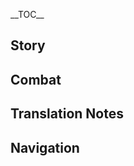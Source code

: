 {{CharacterTabs}}
{{LanguageTabs}}
{{Stub|1={{Meta/VO|tl=1|rm=1}}}}
__TOC__
==Story==
{{VO/Story
|character           = {{ROOTPAGENAME}}
|language            = ko
|name                = 종려

|vo_01_01_title      = 첫 만남…
|vo_01_01_subtitle   = Hello
|vo_01_01_file       = VO_{language}{character} Hello.ogg
|vo_01_01_tx         = 새로운 「계약」? 좋아… 아직 휴가 기간이지만 함께 가주지. 계약서에 무슨 이름으로 서명해야 하지? 이름이 여러 개인데. 휴가 기간이라면… 난 「종려」야. 넌 여행자? 넌 무슨 이름으로 서명할 건가?
|vo_01_01_rm         = Saeroun "gyeyak"? Joa… ajik hyuga giganijiman hamkke gajuji. Gyeyaksseo-e museun ireumeuro seomyeonghaeya haji? Ireumi yeoreo gaeinde. Hyuga giganiramyeon… nan "Jongryeo" ya. Neon yeohaengja? Neon museun ireumeuro seomyeonghal kkeonga?
|vo_01_01_tl         = 

|vo_02_01_title      = 잡담・여정
|vo_02_01_subtitle   = Chat: Journeys
|vo_02_01_file       = VO_{language}{character} Chat - Journeys.ogg
|vo_02_01_tx         = 여정은 언젠가 끝나게 돼. 그러니 서두를 필요 없어
|vo_02_01_rm         = Yeojeong-eun eonjenga kkeunnage dwae. Geureoni seodureul piryo eopseo
|vo_02_01_tl         = 
|vo_02_02_title      = 잡담・유람
|vo_02_02_subtitle   = Chat: Tours
|vo_02_02_file       = VO_{language}{character} Chat - Tours.ogg
|vo_02_02_tx         = 이제 어디 가고 싶어? [[Liyue|리월]]의 명승 고지를 둘러보고 싶다면 괜찮은 방법이 있어
|vo_02_02_rm         = Ije eodi gago sip-eo? Riwol-ui myeongseung goji-reul dulleobogo sipttamyeon gwaenchaneun bangbeobi isseo
|vo_02_02_tl         = 
|vo_02_03_title      = 잡담・리월
|vo_02_03_subtitle   = Chat: Liyue
|vo_02_03_file       = VO_{language}{character} Chat - Liyue.ogg
|vo_02_03_tx         = 「유통」을 위해 지은 배는 항구에 정박하지. 그러니 리월은 모든 재물이 「모이는」 곳이야
|vo_02_03_rm         = "Yutong"-eul wihae jieun baeneun hanggu-e jeongbakaji. Geureoni Riwol-eun modeun jaemuri "moineun" gosiya
|vo_02_03_tl         = 
|vo_02_04_title      = 잡담・회고
|vo_02_04_subtitle   = Chat: Reminiscing
|vo_02_04_file       = VO_{language}{character} Chat - Reminiscing.ogg
|vo_02_04_tx         = {{tt|계화|桂花}}꽃을 사서 좋은 술을 가지고 함께 배를 띄우고 싶으나…옛 {{tt|친구|親舊}}는 언제 다시 만날 수 있으려나?
|vo_02_04_rm         = Gyehwakkoteul saseo joeun sureul gajigo hamkke bae-reul ttiugo sipeuna… Yet chingu-neun eonje dasi mannal ssu isseuryeona?
|vo_02_04_tl         = I desire to buy osmanthus flowers, hold a glass of fine wine, and set a boat afloat together... My old friends, if only we could meet again.<ref name=liu-guo group="TN •">This line is based on {{lang|''Tangduoling: Leaves of the Reed Overspread the River Islet''|zh=《唐多令·芦叶满汀洲》|zh_rm=Tángduōlìng: Lúyè Mǎn Tīngzhōu}}, a ''Tangduoling''-style poem composed by the Chinese poet Liu Guo (1154—1206).</ref>

<!-- Weather -->
|vo_03_01_title      = 비가 그친 후…
|vo_03_01_subtitle   = After the Rain
|vo_03_01_file       = VO_{language}{character} After the Rain.ogg
|vo_03_01_tx         = 「유리주머니」 같은 식물은 습한 환경을 좋아해서 비가 온 후 따는 게 좋아. 찾아낸다면 적당히 저장해 둬
|vo_03_01_rm         = "Yurijumeoni" gateun singmureun seupan hwangyeong-eul joahaeseo biga on hu ttaneun ge joa. Chajanaendamyeon jeokdanghi jeojanghae dwo
|vo_03_01_tl         = 
|vo_03_02_title      = 눈이 올 때…
|vo_03_02_subtitle   = When It Snows
|vo_03_02_file       = VO_{language}{character} When It Snows.ogg
|vo_03_02_tx         = 어디 가서 눈을 피하지. 난 괜찮은데, 넌 감기 걸릴지도 모르니
|vo_03_02_rm         = Eodi gaseo nuneul pihaji. Nan gwaenchaneunde, neon gamgi geolliljido moreuni
|vo_03_02_tl         = 
|vo_03_03_title      = 강풍이 불 때…
|vo_03_03_subtitle   = When the Wind Is Blowing
|vo_03_03_file       = VO_{language}{character} When the Wind Is Blowing.ogg
|vo_03_03_tx         = 휴가를 보내기엔 좋지 않은 날씨군. 가서 경극이나 감상하자고
|vo_03_03_rm         = Hyuga-reul bonaegien jochi aneun nalssigun. Gaseo gyeonggeugina gamsanghajago
|vo_03_03_tl         = 

|vo_04_01_title      = 아침 인사…
|vo_04_01_subtitle   = Good Morning
|vo_04_01_file       = VO_{language}{character} Good Morning.ogg
|vo_04_01_tx         = 오늘도 경치가 근사하면 좋겠군
|vo_04_01_rm         = Oneuldo gyeongchiga geunsahamyeon joketkkun
|vo_04_01_tl         = 
|vo_04_02_title      = 점심 인사…
|vo_04_02_subtitle   = Good Afternoon
|vo_04_02_file       = VO_{language}{character} Good Afternoon.ogg
|vo_04_02_tx         = 기운이 나는 걸 먹고 싶어? 음…흘호암에 괜찮은 식당이 있어
|vo_04_02_rm         = Giuni naneun geol meokko sipeo? Eum… heulhoam-e gwaenchaneun sikdang-i isseo
|vo_04_02_tl         = 
|vo_04_03_title      = 저녁 인사…
|vo_04_03_subtitle   = Good Evening
|vo_04_03_file       = VO_{language}{character} Good Evening.ogg
|vo_04_03_tx         = 운 선생의 경극을 놓쳤지만, 밤의 리월에는 가볼 만한 곳이 많아
|vo_04_03_rm         = Un-seonsaeng-ui gyeonggeugeul nohchyeotjjiman, bam-ui Riwol-eneun gabol manan gosi mana
|vo_04_03_tl         = 
|vo_04_04_title      = 굿나잇…
|vo_04_04_subtitle   = Good Night
|vo_04_04_file       = VO_{language}{character} Good Night.ogg
|vo_04_04_tx         = 시장은 문을 닫았고 떠들썩한 부두도 깊은 잠에 빠졌구나. 가서 쉬어
|vo_04_04_rm         = Sijang-eun mun-eul dadatkko tteodeulsseokan bududo gipeun jam-e ppajyeotkkuna. Gaseo swieo
|vo_04_04_tl         = 

|vo_05_01_title      = {name} 자신에 대해…
|vo_05_01_subtitle   = About {character}
|vo_05_01_file       = VO_{language}{character} About {character}.ogg
|vo_05_01_tx         = 규칙이 없다면 일을 이룰 수 없어. 평범한 사람이나 선인이나 각자의 임무를 다해야 리월이 계속 평화롭지
|vo_05_01_rm         = Gyuchig-i eopdamyeon ir-eul irul su eobs-eo. Pyeongbeomhan saram-ina seon-in-ina gakjaui immu-reul dahaeya Riwol-i gyesok pyeonghwaropji
|vo_05_01_tl         = 

|vo_06_01_title      = 우리에 대해・황금
|vo_06_01_subtitle   = About Us: Gold
|vo_06_01_file       = VO_{language}{character} About Us - Gold.ogg
|vo_06_01_tx         = 황금은 리월의 재물이자 리월의 심장을 뛰게 하는 피야. 네가 황금처럼 빛나는 마음이 있는지 기대해 보겠어
|vo_06_01_rm         = Hwanggeum-eun Riwol-ui jaemur-ija Riwol-ui simjang-eul ttwige haneun piya. Nega hwanggeumcheoreom binnaneun ma-eum-i inneunji gidaehae bogess-eo
|vo_06_01_tl         = 
|vo_06_02_title      = 우리에 대해・계약
|vo_06_02_subtitle   = About Us: Contracts
|vo_06_02_file       = VO_{language}{character} About Us - Contracts.ogg
|vo_06_02_tx         = 너와 나와 「계약」으로 맺어진 벗&mdash;&mdash;그럼 계약 범위 안의 일이라면 나와 상의할 수 있어
|vo_06_02_rm         = Neowa nawa "gyeyak"-euro maej-eojin beot&mdash;&mdash;geureom gyeyak beom-wi an-ui ir-iramyeon nawa sang-uihal su iss-eo
|vo_06_02_tl         = 
|vo_06_03_title      = 우리에 대해・공평
|vo_06_03_subtitle   = About Us: Fairness
|vo_06_03_file       = VO_{language}{character} About Us - Fairness.ogg
|vo_06_03_tx         = 「계약」 밖의 일을 상의해도 돼. 이 땅에서 이렇게 오래 살았으니 웬만한 일은 대략 알지. 물론 네가 날 위해 해주었으면 하는 일이 있긴 해. 그래야 「공평」한 셈이니까
|vo_06_03_rm         = "Gyeyak" bakk-ui ir-eul sang-uihaedo dwae. I ttang-eseo ireoke orae sar-ass-euni wenmanhan ir-eun daeryak alji. Mullon nega nal wihae haejueoss-eumyeon haneun ir-i itgin hae. Geuraeya "gongpyeong"-han sem-inikka
|vo_06_03_tl         = 
|vo_06_04_title      = 우리에 대해・곤혹
|vo_06_04_subtitle   = About Us: Confusion
|vo_06_04_file       = VO_{language}{character} About Us - Confusion.ogg
|vo_06_04_tx         = 「계약」은 「우정」과 「정」을 구분하고 측정할 수 없어. 그럼 대체 어떻게 해야 우리 우정의 무게를 잴 수 있을까? 「친구」, 너는 답을 아는가?
|vo_06_04_rm         = "Gyeyak"-eun "ujeong"-gwa "jeong"-eul gubunhago cheukjeonghal su eobs-eo. Geureom daeche eotteoke haeya uri ujeong-ui muge-reul jael su iss-eulkka? "Chin-gu," neoneun dab-eul aneun-ga?
|vo_06_04_tl         = 

|vo_07_01_title      = 「신의 눈」에 대해…
|vo_07_01_subtitle   = About the [[Vision]]
|vo_07_01_file       = VO_{language}{character} About the Vision.ogg
|vo_07_01_tx         =  「신의 눈」…역시 일종의 「계약」이야. 모든 힘에는 대가가 따른다는 걸 알아야 해. 천 개의 권력에는 천 개의 책임이 따라
|vo_07_01_rm         = "Sin-ui Nun"… yeoksi iljong-ui "gyeyag"-iya. Modeun him-eneun daegaga ttareundaneun geol ar-aya hae. Cheon gaeui gwollyeog-eneun cheon gaeui chaeg-im-i ttara
|vo_07_01_tl         = 
|vo_07_02_title      = 하고 싶은 이야기…
|vo_07_02_subtitle   = Something to Share
|vo_07_02_file       = VO_{language}{character} Something to Share.ogg
|vo_07_02_tx         = 「거래」의 규칙은 「계약」이고 준칙은 「공평」이지. 「계약」을 맺고 준수하는 자는 절대 잊어선 안 돼. 공평함을 잃게 되면 계약은 기만의 근거가 되지
|vo_07_02_rm         = "Georae"-ui gyuchig-eun "gyeyag"-igo junchig-eun "gongpyeong"-iji. "Gyeyag"-eul maetgo junsuhaneun janeun jeoldae ij-eoseon an dwae. Gongpyeongham-eul ilke doemyeon gyeyag-eun giman-ui geun-geoga doeji
|vo_07_02_tl         = 
|vo_07_03_title      = 흥미있는 일…
|vo_07_03_subtitle   = Interesting Things
|vo_07_03_file       = VO_{language}{character} Interesting Things.ogg
|vo_07_03_tx         = 「절운간」에 가면 「청심」을 한 묶음 따다 줘. 한 묶음이면 돼. 여비는…아, 잊을 뻔했네, 「계약」 기간에 여비는 네가 대신 지불해. 그럼 수고하도록
|vo_07_03_rm         = "Jeol-ungan"-e gamyeon "cheongsim"-eul han mukk-eum ttada jwo. Han mukk-eum-imyeon dwae. Yeobi-neun… a, ij-eul ppeonhaenne, "gyeyak" gigan-e yeobi-neun nega daesin jibulhae. Geureom sugohadorok
|vo_07_03_tl         = 

|vo_08_01_title      = 소에 대해…
|vo_08_01_subtitle   = About [[Xiao]]
|vo_08_01_file       = VO_{language}{character} About Xiao.ogg
|vo_08_01_tx         = 귀리원의 어린 선인…아…지금까지 그는 자신의 직책을 이행하고 있어…이 「열리진심산」을 그에게 전해줘. 맞다, 페이몬이 훔쳐 먹지 못하게 해. 이것의 약효는…아무나 감당할 수 있는 게 아니야
|vo_08_01_rm         = Gwiriwon-ui eorin seon-in… A… jigeumkkaji geuneun jasin-ui jikchaeg-eul ihaenghago iss-eo… I "yeollijinsimsan"-eul geu-ege jeonhaejwo. Matda, Peimon-i humchyeo meokji mothage hae. Igeos-ui yakhyoneun… amuna gamdanghal su inneun ge aniya
|vo_08_01_tl         = 

|vo_08_02_title      = 벤티에 대해…
|vo_08_02_subtitle   = About [[Venti]]
|vo_08_02_file       = VO_{language}{character} About Venti.ogg
|vo_08_02_tx         = 으… 진한 술 냄새. 그 시인이 방금 왔었군, 고상한 구석은 하나도 없는 주정뱅이 시인 같으니라고! 자네… 으, 그의 유혹에 넘어가 진탕 마셨군. 말도 제대로 못하고… 기다려 내가 「정신 드는 차」를 끓여오지. 6시간이면 되니 잠깐 기다려…
|vo_08_02_rm         = Eu… jinhan sul naemsae. Geu siin-i banggeum wass-eotgun, gosanghan guseog-eun hanado eomneun jujeongbaeng-i siin gat-eunirago! Jane… eu, geuui yuhog-e neom-eoga jintang masyeotgun. Maldo jedaero mothago… gidaryeo naega "jeongsin deuneun cha"-reul kkeulh-yeooji. Yuksigan-imyeon doeni, jamkkan gidaryeo…
|vo_08_02_tl         = 

|vo_08_03_title      = 응광에 대해…
|vo_08_03_subtitle   = About [[Ningguang]]
|vo_08_03_file       = VO_{language}{character} About Ningguang.ogg
|vo_08_03_tx         = 매일 처리하는 일이 아무리 많아도 그녀는 진취적인 마음을 잃지 않아. 정말 대단하지. 그 당시 그녀가 맨발로 요광 해안에서 남쪽 마을로 향하며 물건을 팔던 생각이 나는군. 시간은 평범한 사람에겐 너무 잔혹해…
|vo_08_03_rm         = Maeil cheorihaneun ir-i amuri manh-ado geunyeo-neun jinchwijeog-in ma-eum-eul ilchi anh-a. Jeongmal daedanhaji. Geu dangsi geunyeo-ga maenballo yogwang haean-eseo namjjog ma-eullo hyanghamyeo mulgeon-eul paldeon saenggag-i naneungun. Sigan-eun pyeongbeomhan saram-egen neomu janhokhae…
|vo_08_03_tl         = 

|vo_08_04_title      = 호두에 대해…
|vo_08_04_subtitle   = About [[Hu Tao]]
|vo_08_04_file       = VO_{language}{character} About Hu Tao.ogg
|vo_08_04_tx         = 지금의 당주? 큼… 그 아이는 상대하지 못하겠어
|vo_08_04_rm         = Jigeum-ui dangju? Keum… geu ai-neun sangdaehaji mothagess-eo
|vo_08_04_tl         = 

|vo_08_05_title      = 타르탈리아에 대해・침착
|vo_08_05_subtitle   = About [[Tartaglia]]: Composed
|vo_08_05_file       = VO_{language}{character} About Tartaglia - Composed.ogg
|vo_08_05_tx         = 스네즈나야에서 온 그 무인은 아직도 리월에 있는 건가? 괜찮아, 만약 그가 널 귀찮게 하면 날 불러
|vo_08_05_rm         = Seunejeunaya-eseo on geu mu-in-eun ajikdo Riwol-e inneun geon-ga? Gwaenchanh-a, man-yak geuga neol gwichanke hamyeon nal bulleo
|vo_08_05_tl         = 

|vo_08_06_title      = 타르탈리아에 대해・술상
|vo_08_06_subtitle   = About Tartaglia: Drinks
|vo_08_06_file       = VO_{language}{character} About Tartaglia - Drinks.ogg
|vo_08_06_tx         = 우인단 내에서 「타르탈리아」의 소문이 또 안 좋아진 모양이야. 하지만 그와 같은 자라면 분명 자신에 대한 불만을 없애버리기 위해 적극적으로 나서겠지. 흠…다음번 술자리에서 또 재밌는 얘기를 많이 들을 수 있겠군. 여행자, 너도 올래?
|vo_08_06_rm         = U-in-Dan naeeseo Tareutallia-ui somun-i tto an joh-ajin moyang-iya. hajiman geuwa gat-eun jaramyeon bunmyeong jasin-e daehan bulman-eul eobs-aebeorigi wihae jeokgeukjeog-euro naseogetji. Heum… da-eumbeon suljarieseo tto jaeminneun yaegi-reul manh-i deur-eul su itgetgun. Yeohaengja, neodo ollae?
|vo_08_06_tl         = 

|vo_08_07_title      = 감우에 대해…
|vo_08_07_subtitle   = About [[Ganyu]]
|vo_08_07_file       = VO_{language}{character} About Ganyu.ogg
|vo_08_07_tx         = 리월의 번영은 절대 「암왕제군」의 신탁에 의해서만 완성된 게 아니다. 「계약」에 응답한 무수한 바위 신의 백성들이 있었기에 가능했지. 그중에서도 감우는 취임한 지 가장 오래됐어. 그녀의 과거라면…그녀가 날 원망할 수도 있으니, 가서 직접 물어보게
|vo_08_07_rm         = Riwol-ui beon-yeong-eun jeoldae "Am-wangjegun"-ui sintag-e uihaeseoman wanseongdoen ge anida. "Gyeyak"-e eungdaphan musuhan bawi sin-ui baekseongdeur-i iss-eotgie ganeunghaetji. Geujung-eseodo Gam-u-neun chwiimhan ji gajang oraedwaess-eo. Geunyeo-ui gwageoramyeon… geunyeo-ga nal wonmanghal sudo iss-euni, gaseo jikjeop mur-eoboge
|vo_08_07_tl         = 

|vo_08_08_title      = 각청에 대해…
|vo_08_08_subtitle   = About [[Keqing]]
|vo_08_08_file       = VO_{language}{character} About Keqing.ogg
|vo_08_08_tx         = 그녀는 현재 칠성 중에서 가장 「신을 공경하지 않는 사람」이야. 하지만 난 이런 사람이 꽤 마음에 들어. 「자신이 맞다고 생각하는 걸 과감히 이야기하고 행동으로 옮기는 것」&mdash;&mdash;리월에 이런 사람이 있기에 나도 은퇴할 생각을 할 수 있었지
|vo_08_08_rm         = Geunyeo-neun hyeonjae chilseong jung-eseo gajang "sin-eul gonggyeonghaji anhneun saram"-iya. Hajiman nan ireon saram-i kkwae ma-eum-e deur-eo. "Jasin-i matdago saenggakhaneun geol gwagamhi iyagihago haengdong-euro omgineun geot"&mdash;&mdash;Riwol-e ireon saram-i itgie nado euntoehal saenggag-eul hal su iss-eotji
|vo_08_08_tl         = 

|vo_08_09_title      = 연비에 대해…
|vo_08_09_subtitle   = About [[Yanfei]]
|vo_08_09_file       = VO_{language}{character} About Yanfei.ogg
|vo_08_09_tx         = 그녀는 나와 「계약」을 맺지 않았지만, 자신만의 방식으로 규칙을 지키며 편파적인 관념을 바로잡고 있어. 언젠가 그녀의 아버지가 먼 여행에서 돌아오면 나보다 더 뿌듯해하겠지.
|vo_08_09_rm         = Geunyeo-neun nawa "gyeyag"-eul maetji anh-atjiman, jasinman-ui bangsig-euro gyuchig-eul jikimyeo pyeonpajeog-in gwannyeom-eul barojapgo iss-eo. Eonjenga geunyeo-ui abeoji-ga meon yeohaeng-eseo dor-aomyeon naboda deo ppudeuthaehagetji.
|vo_08_09_tl         = 

|vo_08_10_title      = 바알에 대해…
|vo_08_10_subtitle   = About [[Raiden Shogun|Baal]]
|vo_08_10_file       = VO_{language}{character} About Baal.ogg
|vo_08_10_tx         = 시간은 모든 의지를 단련해. 그리고 그녀는 신념을 위해 모든 걸 내던질 사람이고. 어쩌면 그래서 여기까지 왔는지도 모르지. 기회 되면 나도 그녀가 모든 걸 바쳐서 이루고자 하는 「영원」을 보고 싶군
|vo_08_10_rm         = 
|vo_08_10_tl         = 

|vo_09_01_title      = {name}에 대해 알기・첫 번째
|vo_09_01_subtitle   = More About {character}: I
|vo_09_01_file       = VO_{language}{character} More About {character} - 01.ogg
|vo_09_01_tx         = 간만에 시간이 났는데 쉬지 않고 왜 날 찾았나? 내 이야기가 듣고 싶은 겐가?
|vo_09_01_rm         = Ganman-e sigan-i nanneunde swiji anko wae nal chaj-anna? Nae iyagiga deutgo sip-eun gen-ga?
|vo_09_01_tl         = 
|vo_09_02_title      = {name}에 대해 알기・두 번째
|vo_09_02_subtitle   = More About {character}: II
|vo_09_02_file       = VO_{language}{character} More About {character} - 02.ogg
|vo_09_02_tx         = 「흑암 공장」의 기원에 대해 들어봤어?<br />옛날에 사람들은 천형산에서 광맥을 캐면서 안에 공장 시설을 지었어. 그러다 점점 동대륙 최대의 공장이 되었지. 산속의 비밀 통로는 거미줄처럼 퍼져 있어서 땅속 깊은 곳의 고대 유적과도 연결돼. 그 통로를 다 알고 있는 사람은 아마 없을 거야
|vo_09_02_rm         = "Heug-am Gongjang"-ui giwon-e daehae deuR-eobwass-eo?<br />Yennar-e saramdeur-eun cheonhyeongsan-eseo gwangmaeg-eul kaemyeonseo an-e gongjang siseor-eul jieoss-eo. Geureoda jeomjeom dongdaeryuk choedaeui gongjang-i doeeotji. Sansog-ui bimil tongno-neun geomijulcheoreom peojyeo iss-eoseo ttangsok gip-eun gos-ui godae yujeokgwado yeongyeoldwae. Geu tongno-reul da algo inneun saram-eun ama eobs-eul geoya
|vo_09_02_tl         = 
|vo_09_03_title      = {name}에 대해 알기・세 번째
|vo_09_03_subtitle   = More About {character}: III
|vo_09_03_file       = VO_{language}{character} More About {character} - 03.ogg
|vo_09_03_tx         = 「해등절」의 기원에 대해 들어봤어?<br />아주 오래전 전쟁에서 리월 사람은 전사들이 집에 오는 길을 헤매지 않고 마음을 잃지 않도록 밤에 빛나는 등을 물에 띄웠다고 해. 이런 일을 기억하는 사람은 이제 없겠지만
|vo_09_03_rm         = "Haedeungjeor"-ui giwon-e daehae deur-eobwass-eo?<br />Aju oraejeon jeonjaeng-eseo Riwol saram-eun jeonsadeur-i jib-e oneun gir-eul hemaeji anko ma-eum-eul ilchi antorok bam-e binnaneun deung-eul mur-e ttuiwotdago hae. Ireon ir-eul gieokhaneun saram-eun ije eopgetjiman
|vo_09_03_tl         = 
|vo_09_04_title      = {name}에 대해 알기・네 번째
|vo_09_04_subtitle   = More About {character}: IV
|vo_09_04_file       = VO_{language}{character} More About {character} - 04.ogg
|vo_09_04_tx         = 「계약의 신」의 일에 대해 들어봤어?<br />그는 기억력이 뛰어나. 라이벌의 이름, 리월항 선박 부처가 세워지고 나서 건조한 선박의 기항 일자를 잊은 적이 없어. 어쨌든 기억력이 그렇게 좋으니 모든 「계약」을 기억할 수 있지.<br />하지만 기억력이 좋다는 건 때론 불쾌한 일이기도 해
|vo_09_04_rm         = "Gyeyag-ui sin"-ui ir-e daehae deur-eobwass-eo?<br />Geu-neun gieongnyeog-i ttwieona. Raibeor-ui ireum, Riwol-hang seonbak bucheoga sewojigo naseo geonjohan seonbag-ui gihang ilja-reul ij-eun jeog-i eobs-eo. Eojjaetdeun gieongnyeog-i geureoke joh-euni modeun "gyeyag"-eul gieokhal su itji.<br />Hajiman gieongnyeog-i jota-neun geon ttaeron bulkwaehan ir-igido hae
|vo_09_04_tl         = 
|vo_09_05_title      = {name}에 대해 알기・다섯 번째
|vo_09_05_subtitle   = More About {character}: V
|vo_09_05_file       = VO_{language}{character} More About {character} - 05.ogg
|vo_09_05_tx         = 너무 오래 산 사람은 기억 속에서만 옛 전우, 과거의 풍경을 찾을 수 있어.<br />그렇다고 해도 난 너와 만난 걸 후회하지 않아 「친구」. 이별하는 날이 온다고 해도 자넨 내 기억 속에 황금처럼 반짝일 거야
|vo_09_05_rm         = Neomu orae san saram-eun gieok sog-eseoman yet jeon-u, gwageoui punggyeong-eul chaj-eul su iss-eo.<br />Geureotago haedo nan neowa mannan geol huhoehaji anh-a "chin-gu". Ibyeolhaneun nar-i ondago haedo janen nae gieok sog-e hwang-geumcheoreom banjjag-il geoya
|vo_09_05_tl         = 

|vo_10_01_title      = {name}의 취미…
|vo_10_01_subtitle   = {character}'s Hobbies
|vo_10_01_file       = VO_{language}{character} Hobbies.ogg
|vo_10_01_tx         = 짬이 날 때 시내를 산책하면 마음이 많이 진정돼. 어…언제부터 이런 기분이 들었더라?
|vo_10_01_rm         = Jjam-i nal ttae sinae-reul sanchaekhamyeon ma-eum-i manh-i jinjeongdwae. Eo… eonjebuteo ireon gibun-i deur-eotdeora?
|vo_10_01_tl         = 

|vo_10_02_title      = {name}의 고민…
|vo_10_02_subtitle   = {character}'s Troubles
|vo_10_02_file       = VO_{language}{character} Troubles.ogg
|vo_10_02_tx         = 사람들이 「계약」을 준수하고 계약의 규칙에 따라 행동하는 것은 「공평」하길 원해서야. 다만 이 점을 의식하지 못할 뿐이지
|vo_10_02_rm         = Saramdeur-i "gyeyag"-eul junsuhago gyeyag-ui gyuchig-e ttara haengdonghaneun geos-eun "gongpyeong"-hagil wonhaeseoya. Daman i jeom-eul uisikhaji mothal ppun-iji
|vo_10_02_tl         = 
|vo_10_03_title      = 좋아하는 음식…
|vo_10_03_subtitle   = Favorite Food
|vo_10_03_file       = VO_{language}{character} Favorite Food.ogg
|vo_10_03_tx         = 오래전에 친구와 함께 마신 술이라고 할 수 있겠지. 날씨가 변해서 그런가? 그때의 운치가 다시 살아날 것 같지 않군
|vo_10_03_rm         = Oraejeon-e chin-guwa hamkke masin sur-irago hal su itgetji. Nalssiga byeonhaeseo geureon-ga? Geuttae-ui unchiga dasi sar-anal geot gatji ankun
|vo_10_03_tl         = 
|vo_10_04_title      = 싫어하는 음식…
|vo_10_04_subtitle   = Least Favorite Food
|vo_10_04_file       = VO_{language}{character} Least Favorite Food.ogg
|vo_10_04_tx         = 난 해산물이 싫어. 해산물을 보기만 해도 어떻게 말해야 하나…미끌미끌한 촉감, 지워지지 않는 비린내가 떠올라. 이유는…<br />아, 말하자면 길어. 그냥 내 기억력이 너무 좋아서 기억하고 있다고 생각하라고
|vo_10_04_rm         = Nan haesanmul-i silh-eo. Haesanmur-eul bogiman haedo eotteoke malhaeya hana… mikkeulmikkeulhan chokgam, jiwojiji anhneun birinnaega tteoolla. Iyuneun…<br />A, malhajamyeon gir-eo. Geunyang nae gieongnyeog-i neomu joh-aseo gieokhago itdago saenggakharago
|vo_10_04_tl         = 

|vo_11_01_title      = 생일…
|vo_11_01_subtitle   = Birthday
|vo_11_01_file       = VO_{language}{character} Birthday.ogg
|vo_11_01_tx         = 생일 축하해. 이건 네가 태어날 때 핀 「유리백합」을 말린 거야.<br />아주 오래전 리월 사람들은 이 꽃이 대지의 아름다운 기억과 기원을 담아 피웠다고 말했어. 네가 태어난 것도 이 꽃과 마찬가지라고 믿고 싶어
|vo_11_01_rm         = Saeng-il chukhahae. Igeon nega taeeonal ttae pin "yuribaekhab"-eul mallin geoya.<br />Aju oraejeon Riwol saramdeur-eun i kkoch-i daejiui areumdaun gieokgwa giwon-eul dam-a piwotdago malhaess-eo. Nega taeeonan geotdo i kkotgwa machangajirago mitgo sip-eo
|vo_11_01_tl         = 

|vo_12_01_title      = 돌파의 느낌・기
|vo_12_01_subtitle   = Feelings About Ascension: Intro
|vo_12_01_file       = VO_{language}{character} Feelings About Ascension - 01.ogg
|vo_12_01_tx         = 힘이 점점 돌아오는 것 같군. 많지 않지만, 쓸모 있어
|vo_12_01_rm         = Him-i jeomjeom dor-aoneun geot gatgun. Manchi anchiman, sseulmo iss-eo
|vo_12_01_tl         = 
|vo_12_02_title      = 돌파의 느낌・승
|vo_12_02_subtitle   = Feelings About Ascension: Building Up
|vo_12_02_file       = VO_{language}{character} Feelings About Ascension - 02.ogg
|vo_12_02_tx         = 힘이 커지니 몸의 부담도 급격히 증가하는군. 난 괜찮아. 내 몸의 구조는 일반인과 다르니 걱정할 것 없어
|vo_12_02_rm         = Him-i keojini mom-ui budamdo geupgyeokhi jeunggahaneungun. Nan gwaenchanh-a. Nae mom-ui gujo-neun ilban-ingwa dareuni geokjeonghal geot eobs-eo
|vo_12_02_tl         = 
|vo_12_03_title      = 돌파의 느낌・전
|vo_12_03_subtitle   = Feelings About Ascension: Climax
|vo_12_03_file       = VO_{language}{character} Feelings About Ascension - 03.ogg
|vo_12_03_tx         = 신의 눈으로 원소의 힘을 쓰는 것은 평범한 사람들에게는 대단한 일이었군. 그랬어, 그 때 그들이 이런 각오로 내 옆에 섰던 거였어
|vo_12_03_rm         = Sin-ui nun-euro wonsoui him-eul sseuneun geos-eun pyeongbeomhan saramdeur-egeneun daedanhan ir-ieotgun. Geuraess-eo, geu ttae geudeur-i ireon gag-oro nae yeop-e seotdeon geoyeoss-eo
|vo_12_03_tl         = 
|vo_12_04_title      = 돌파의 느낌・결
|vo_12_04_subtitle   = Feelings About Ascension: Conclusion
|vo_12_04_file       = VO_{language}{character} Feelings About Ascension - 04.ogg
|vo_12_04_tx         = 신의 심장을 내려놓고 나서도 이런 경치를 볼 수 있을지는 몰랐네, 고마워 「친구」…. 참, 내게 새로운 계약이 있는데 같이 보겠나?
|vo_12_04_rm         = 
|vo_12_04_tl         = 
}}

==Combat==
{{Combat VO
|character           = {{ROOTPAGENAME}}
|language            = ko

|skill_1_tx          = {{tt|벽립천인|壁立千仞}}
|skill_1_tl          = Solid as a cliff (lit. "[Rock-]wall stands 1,000 ''rèn'' tall")<ref group="TN •">''Rèn'' was an ancient Chinese unit of length. 1,000 ''rèn'' may be around 1,900 m or 6,200 ft in many cases, although it highly depends on area and period.</ref>
|skill_1_rm          = Byeongnipcheonin
|skill_2_tx          = {{tt|경천동지|驚天動地}}
|skill_2_tl          = World-quake (lit. "Astonish the heaven and move the earth")
|skill_2_rm          = Gyeongcheondongji
|skill_3_tx          = {{tt|미견불최|靡堅不摧}}
|skill_3_tl          = Nothing's unbreakable (lit. "Destroy solid things that are unbreakable")
|skill_3_rm          = Migyeonbulchoe
|skill_4_tx          = {{tt|구수병축|俱收并蓄}}
|skill_4_tl          = All-embracing (lit. "Gather all and accumulate simultaneously")
|skill_4_rm          = Gusubyeongchuk
|skill_5_tx          = {{tt|안여반석|安如磐石}}
|skill_5_tl          = Rock-firm
|skill_5_rm          = Anyeobanseok
|skill_6_tx          = {{tt|난공불락|難攻不落}}
|skill_6_tl          = Impregnable (lit. "[A fortified position] is hard to attack and has never fallen")
|skill_6_rm          = Nan'gongbullak

|burst_1_tx          = 하늘의 이치가 진군한다
|burst_1_tl          = The Logics of Sky march on<ref name="tian" group="TN •">See the [[Zhongli/Voice-Overs/Chinese#Notes|Notes section of Chinese voice-overs]] about Heaven.</ref>
|burst_1_rm          = Haneul-ui Ichiga jingunhanda
|burst_2_tx          = 이게 하늘의 이치다
|burst_2_tl          = This is the Logics of Sky<ref name="tian" group="TN •" />
|burst_2_rm          = Ige Haneul-ui Ichida
|burst_3_tx          = 하늘은 만물을 움직인다
|burst_3_tl          = Sky moves all things
|burst_3_rm          = Haneureun manmureul umjiginda

|sprint-s_1_file     = Sprint Start 01,Sprint Start 02,Sprint Start 03


|glider_1_file       = Deploying Wind Glider 01,Deploying Wind Glider 02,Deploying Wind Glider 03

|chest_1_tx          = 누군가에게 버려진 진귀한 보물…
|chest_1_tl          = A precious treasure abandoned by someone...
|chest_1_rm          = Nugun'gaege beoryeojin jin'gwihan bomul...
|chest_2_tx          = 우연히 얻은 물건도 나름 운치가 있지
|chest_2_tl          = Even a thing obtained by chance has a charm of its own
|chest_2_rm          = Uyeonhi eodeun mulgeondo nareum unchiga ijji
|chest_3_tx          = 헛걸음은 아니군
|chest_3_tl          = It was not a fool's errand
|chest_3_rm          = Heokkeoreumeun anigun

|low-hp_1_tx         = 네 실력을 인정해주지
|low-hp_1_tl         = I recognize your skill
|low-hp_1_rm         = Ne sillyeogeul injeonghaejuji
|low-hp_2_tx         = 아하, 재미있군
|low-hp_2_tl         = Aha, amusing
|low-hp_2_rm         = Aha, jaemiitkkun
|low-hp_3_tx         = 위기 {{tt|대처|對處}}에는 {{tt|자신|自信}} 없어
|low-hp_3_tl         = I'm not confident in the crisis response
|low-hp_3_rm         = Wigi daeheoeneun jasin eopsseo


|fallen_1_tx         = 하아… 좀 피곤하군
|fallen_1_tl         = Ah... Feeling a little tired
|fallen_1_rm         = Haa... jom pigonhagun
|fallen_2_tx         = 꼴사나운 모습을 보였군
|fallen_2_tl         = I showed you my unsightly appearance
|fallen_2_rm         = Kkolsanaun moseubeul boyeotkkun
|fallen_3_tx         = 반석도 먼지로 돌아가기 마련이지…
|fallen_3_tl         = Even a boulder will return to dust...
|fallen_3_rm         = Banseoktto meonjiro doragagi maryeoniji...

|hit-l_1_file        = Light Hit Taken 01,Light Hit Taken 02,Light Hit Taken 03,Light Hit Taken 04,Light Hit Taken 05,Light Hit Taken 06

|hit-h_1_tx          = {{tt|방심|放心}}했나
|hit-h_1_tl          = Careless
|hit-h_1_rm          = Bangsimhaenna
|hit-h_2_tx          = 두려울 것 없지
|hit-h_2_tl          = Nothing to fear
|hit-h_2_rm          = Duryeoul kkeot eopjji
|hit-h_3_file        = Heavy Hit Taken 03,Heavy Hit Taken 04,Heavy Hit Taken 05,Heavy Hit Taken 06

|join_1_tx           = 그러지, 뭐
|join_1_tl           = May as well
|join_1_rm           = Geureoji, mwo
|join_2_tx           = 기분 전환이라고 치자
|join_2_tl           = Time for a diversion
|join_2_rm           = Gibun jeonhwanirago chija
|join_3_tx           = 난 뭘 하면 되지…?
|join_3_tl           = What shall I do?
|join_3_rm           = Nan mwol hamyeon doeji...?

|idle_1_file         = Standby 02
|idle_1_actual_tx    = {{tt|계화|桂花}}꽃을 사서 좋은 술을 가지고 함께 배를 띄우고 싶으나…옛 {{tt|친구|親舊}}는 언제 다시 만날 수 있으려나?
|idle_1_actual_tl    = I desire to buy osmanthus flowers, hold a glass of fine wine, and set a boat afloat together... My old friends, if only we could meet again.<ref name="liu-guo" group="TN •" />
|idle_1_actual_rm    = Gyehwakkoch-eul saseo joh-eun sur-eul gajigo hamkke bae-reul ttuiugo sip-euna… Yet chin-gu-neun eonje dasi mannal su iss-euryeona?

|atk-l_1_file        = Light Attack 01,Light Attack 02,Light Attack 03,Light Attack 04,Light Attack 05,Light Attack 06,Light Attack 07

|atk-m_1_file        = Mid Attack 01,Mid Attack 02,Mid Attack 03

|atk-h_1_file        = Heavy Attack 01,Heavy Attack 02,Heavy Attack 03

|climb_1_file        = Climbing 01,Climbing 02,Climbing 03,Climbing 04,Climbing 05


|jump_1_file         = Jumping 01,Jumping 02,Jumping 03,Jumping 04,Jumping 05
}}

==Translation Notes==
{{Reflist|group=TN •}}

==Navigation==
{{Character Navbox|link type=vo-ko}}
